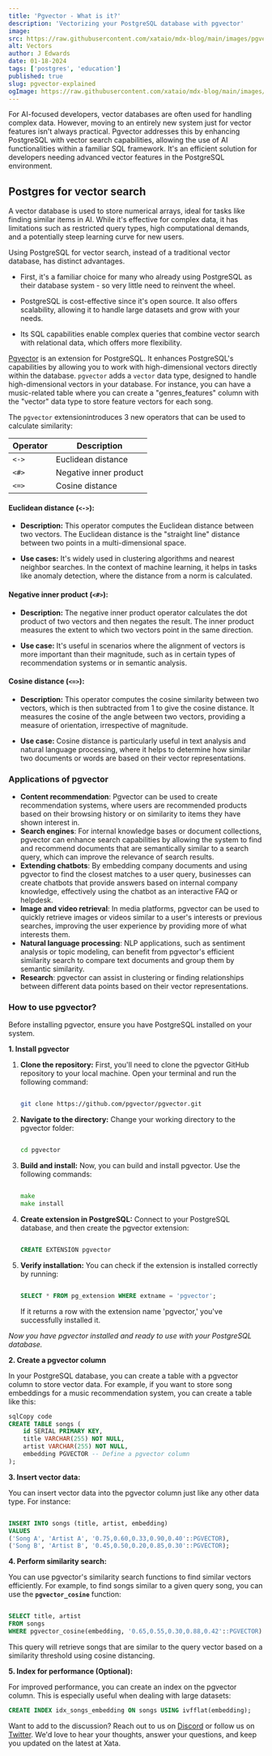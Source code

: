 ```yaml
---
title: 'Pgvector - What is it?'
description: 'Vectorizing your PostgreSQL database with pgvector'
image:
src: https://raw.githubusercontent.com/xataio/mdx-blog/main/images/pgvector.jpg
alt: Vectors
author: J Edwards
date: 01-18-2024
tags: ['postgres', 'education']
published: true
slug: pgvector-explained
ogImage: https://raw.githubusercontent.com/xataio/mdx-blog/main/images/pgvector.jpg
---
```


For AI-focused developers, vector databases are often used for handling complex data. However, moving to an entirely new system just for vector features isn't always practical.
Pgvector addresses this by enhancing PostgreSQL with vector search capabilities, allowing the use of AI functionalities within a familiar SQL framework. It's an efficient solution for developers needing advanced vector features in the PostgreSQL environment.

## Postgres for vector search

A vector database is used to store numerical arrays, ideal for tasks like finding similar items in AI. While it's effective for complex data, it has limitations such as restricted query types, high computational demands, and a potentially steep learning curve for new users.

Using PostgreSQL for vector search, instead of a traditional vector database, has distinct advantages.

- First, it's a familiar choice for many who already using PostgreSQL as their database system - so very little need to reinvent the wheel.

- PostgreSQL is cost-effective since it's open source. It also offers scalability, allowing it to handle large datasets and grow with your needs.

- Its SQL capabilities enable complex queries that combine vector search with relational data, which offers more flexibility.

[Pgvector](https://github.com/pgvector/pgvector) is an extension for PostgreSQL. It enhances PostgreSQL's capabilities by allowing you to work with high-dimensional vectors directly within the database. `pgvector` adds a `vector` data type, designed to handle high-dimensional vectors in your database. For instance, you can have a music-related table where you can create a "genres_features" column with the "vector" data type to store feature vectors for each song.

The `pgvector` extensionintroduces 3 new operators that can be used to calculate similarity:

| Operator | Description            |
| -------- | ---------------------- |
| `<->`    | Euclidean distance     |
| `<#>`    | Negative inner product |
| `<=>`    | Cosine distance        |

#### Euclidean distance (`<->`):

- **Description:** This operator computes the Euclidean distance between two vectors. The Euclidean distance is the "straight line" distance between two points in a multi-dimensional space.

- **Use cases:** It's widely used in clustering algorithms and nearest neighbor searches. In the context of machine learning, it helps in tasks like anomaly detection, where the distance from a norm is calculated.

#### Negative inner product (`<#>`):

- **Description:** The negative inner product operator calculates the dot product of two vectors and then negates the result. The inner product measures the extent to which two vectors point in the same direction.

- **Use case:** It's useful in scenarios where the alignment of vectors is more important than their magnitude, such as in certain types of recommendation systems or in semantic analysis.

#### Cosine distance (`<=>`):

- **Description:** This operator computes the cosine similarity between two vectors, which is then subtracted from 1 to give the cosine distance. It measures the cosine of the angle between two vectors, providing a measure of orientation, irrespective of magnitude.

- **Use case:** Cosine distance is particularly useful in text analysis and natural language processing, where it helps to determine how similar two documents or words are based on their vector representations.

### Applications of pgvector

- **Content recommendation**: Pgvector can be used to create recommendation systems, where users are recommended products based on their browsing history or on similarity to items they have shown interest in.
- **Search engines**: For internal knowledge bases or document collections, pgvector can enhance search capabilities by allowing the system to find and recommend documents that are semantically similar to a search query, which can improve the relevance of search results.
- **Extending chatbots**: By embedding company documents and using pgvector to find the closest matches to a user query, businesses can create chatbots that provide answers based on internal company knowledge, effectively using the chatbot as an interactive FAQ or helpdesk.
- **Image and video retrieval**: In media platforms, pgvector can be used to quickly retrieve images or videos similar to a user's interests or previous searches, improving the user experience by providing more of what interests them.
- **Natural language processing**: NLP applications, such as sentiment analysis or topic modeling, can benefit from pgvector's efficient similarity search to compare text documents and group them by semantic similarity.
- **Research**: pgvector can assist in clustering or finding relationships between different data points based on their vector representations.

### How to use pgvector?

Before installing pgvector, ensure you have PostgreSQL installed on your system.

**1. Install pgvector**

1.  **Clone the repository:**
    First, you'll need to clone the pgvector GitHub repository to your local machine. Open your terminal and run the following command:

    ```bash

    git clone https://github.com/pgvector/pgvector.git
    ```

2.  **Navigate to the directory:**
    Change your working directory to the pgvector folder:

    ```bash

    cd pgvector
    ```

3.  **Build and install:**
    Now, you can build and install pgvector. Use the following commands:

    ```go

    make
    make install
    ```

4.  **Create extension in PostgreSQL:**
    Connect to your PostgreSQL database, and then create the pgvector extension:

    ```sql

    CREATE EXTENSION pgvector
    ```

5.  **Verify installation:**
    You can check if the extension is installed correctly by running:

    ```sql

    SELECT * FROM pg_extension WHERE extname = 'pgvector';
    ```

    If it returns a row with the extension name 'pgvector,' you've successfully installed it.

_Now you have pgvector installed and ready to use with your PostgreSQL database._

**2. Create a pgvector column**

In your PostgreSQL database, you can create a table with a pgvector column to store vector data. For example, if you want to store song embeddings for a music recommendation system, you can create a table like this:

```sql
sqlCopy code
CREATE TABLE songs (
    id SERIAL PRIMARY KEY,
    title VARCHAR(255) NOT NULL,
    artist VARCHAR(255) NOT NULL,
    embedding PGVECTOR -- Define a pgvector column
);
```

**3. Insert vector data:**

You can insert vector data into the pgvector column just like any other data type. For instance:

```sql

INSERT INTO songs (title, artist, embedding)
VALUES
('Song A', 'Artist A', '0.75,0.60,0.33,0.90,0.40'::PGVECTOR),
('Song B', 'Artist B', '0.45,0.50,0.20,0.85,0.30'::PGVECTOR);

```

**4. Perform similarity search:**

You can use pgvector's similarity search functions to find similar vectors efficiently. For example, to find songs similar to a given query song, you can use the **`pgvector_cosine`** function:

```sql

SELECT title, artist
FROM songs
WHERE pgvector_cosine(embedding, '0.65,0.55,0.30,0.88,0.42'::PGVECTOR) > 0.8;

```

This query will retrieve songs that are similar to the query vector based on a similarity threshold using cosine distancing.

**5. Index for performance (Optional):**

For improved performance, you can create an index on the pgvector column. This is especially useful when dealing with large datasets:

```sql
CREATE INDEX idx_songs_embedding ON songs USING ivfflat(embedding);

```

Want to add to the discussion? Reach out to us on [Discord](https://xata.io/discord) or follow us on [Twitter](https://twitter.com/xata). We'd love to hear your thoughts, answer your questions, and keep you updated on the latest at Xata.
